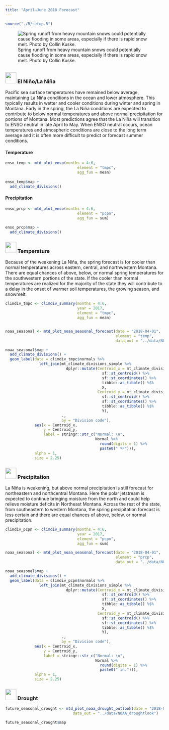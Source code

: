```yaml
---
title: "April–June 2018 Forecast"
---
```


```r
source("./R/setup.R")
```

![Spring runoff from heavy mountain snows could potentially cause flooding in some areas, especially if there is rapid snow melt. Photo by Collin Kuske.](./img/Collin_Kuske_flooded_field.jpg)

## {- .tabset .tabset-fade .tabset-pills}

### <img src="icons/enso.svg" width="35px"/> El Niño/La Niña {-}

Pacific sea surface temperatures have remained below average, maintaining La Niña conditions in the ocean and lower atmosphere. This typically results in wetter and cooler conditions during winter and spring in Montana. Early in the spring, the La Niña conditions are expected to contribute to below normal temperatures and above normal precipitation for portions of Montana. Most predictions agree that the La Niña will transition to ENSO neutral in late April to May. When ENSO neutral occurs, ocean temperatures and atmospheric conditions are close to the long term average and it is often more difficult to predict or forecast summer conditions.

#### Temperature {-}
```r


enso_temp <- mtd_plot_enso(months = 4:6,
                                element = "tmpc",
                                agg_fun = mean)
 
enso_temp$map +
  add_climate_divisions()
```

#### Precipitation {-}
```r

enso_prcp <- mtd_plot_enso(months = 4:6,
                                element = "pcpn",
                                agg_fun = sum)
 
enso_prcp$map +
  add_climate_divisions()
```


### <img src="icons/temperature.svg" width="35px"/> Temperature {-}

Because of the weakening La Niña, the spring forecast is for cooler than normal temperatures across eastern, central, and northwestern Montana. There are equal chances of above, below, or normal spring temperatures for the southwestern portions of the state. If the cooler than normal temperatures are realized for the majority of the state they will contribute to a delay in the onset of warmer soil temperatures, the growing season, and snowmelt.

```r

climdiv_tmpc <- climdiv_summary(months = 4:6,
                                year = 2017,
                                element = "tmpc",
                                agg_fun = mean)


noaa_seasonal <- mtd_plot_noaa_seasonal_forecast(date = "2018-04-01",
                                                 element = "temp",
                                                 data_out = "../data/NOAA_seasonal")

noaa_seasonal$map +
  add_climate_divisions() +
  geom_label(data = climdiv_tmpc$normals %>%
               left_join(mt_climate_divisions_simple %>%
                           dplyr::mutate(Centroid_x = mt_climate_divisions_simple %>%
                                           sf::st_centroid() %>%
                                           sf::st_coordinates() %>%
                                           tibble::as_tibble() %$%
                                           X,
                                         Centroid_y = mt_climate_divisions_simple %>%
                                           sf::st_centroid() %>%
                                           sf::st_coordinates() %>%
                                           tibble::as_tibble() %$%
                                           Y),
                         .,
                         by = "Division code"),
             aes(x = Centroid_x,
                 y = Centroid_y,
                 label = stringr::str_c("Normal: \n",
                                        Normal %>%
                                          round(digits = 1) %>%
                                          paste0(" ºF"))),
             alpha = 1,
             size = 2.25)

```

### <img src="icons/precipitation.svg" width="35px"/> Precipitation {-}
La Niña is weakening, but above normal precipitation is still forecast for northeastern and northcentral Montana. Here the polar jetstream is expected to continue bringing moisture from the north and could help relieve moisture deficits in Northeast Montana. Across the rest of the state, from southeastern to western Montana, the spring precipitation forecast is less certain and there are equal chances of above, below, or normal precipitation.

```r

climdiv_pcpn <- climdiv_summary(months = 4:6,
                                year = 2017,
                                element = "pcpn",
                                agg_fun = sum)

noaa_seasonal <- mtd_plot_noaa_seasonal_forecast(date = "2018-04-01",
                                                 element = "prcp",
                                                 data_out = "../data/NOAA_seasonal")

noaa_seasonal$map +
  add_climate_divisions() +
  geom_label(data = climdiv_pcpn$normals %>%
               left_join(mt_climate_divisions_simple %>%
                           dplyr::mutate(Centroid_x = mt_climate_divisions_simple %>%
                                           sf::st_centroid() %>%
                                           sf::st_coordinates() %>%
                                           tibble::as_tibble() %$%
                                           X,
                                         Centroid_y = mt_climate_divisions_simple %>%
                                           sf::st_centroid() %>%
                                           sf::st_coordinates() %>%
                                           tibble::as_tibble() %$%
                                           Y),
                         .,
                         by = "Division code"),
             aes(x = Centroid_x,
                 y = Centroid_y,
                 label = stringr::str_c("Normal: \n",
                                        Normal %>%
                                          round(digits = 1) %>%
                                          paste0(" in."))),
             alpha = 1,
             size = 2.25)

```

### <img src="icons/drought.svg" width="35px"/> Drought {-}

```r

future_seasonal_drought <- mtd_plot_noaa_drought_outlook(date = "2018-04-01",
                              data_out = "../data/NOAA_droughtlook")

future_seasonal_drought$map
```

